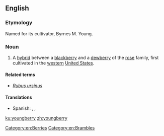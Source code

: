 ==English==

===Etymology===
Named for its cultivator, Byrnes M. Young.

===Noun===
{{wikipedia}}
{{en-noun|youngberries}}

# A [[hybrid]] between a [[blackberry]] and a [[dewberry]] of the [[rose]] family, first cultivated in the [[western]] [[United States]].

====Related terms====
* ''[[Rubus ursinus]]''

====Translations====
{{trans-top}}
{{trans-mid}}
* Spanish: {{t|es|youngberry|f}}, {{t|es|yongberi|f}}, {{t|es|zarza de Young|f}}
{{trans-bottom}}

[[Category:en:Berries]]
[[Category:en:Brambles]]

[[ku:youngberry]]
[[zh:youngberry]]
